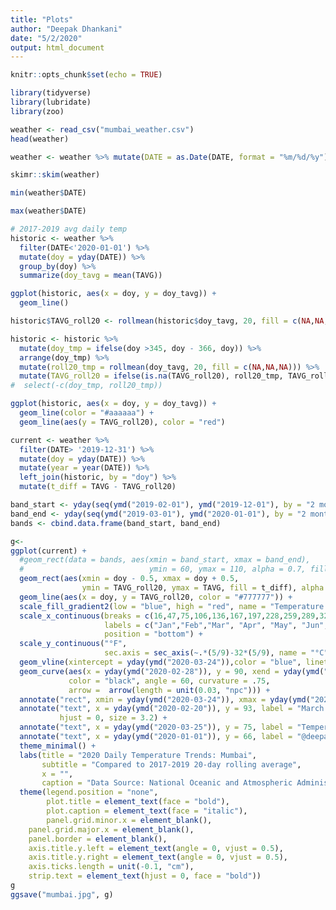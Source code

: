 ```yaml
---
title: "Plots"
author: "Deepak Dhankani"
date: "5/2/2020"
output: html_document
---
```


```r
knitr::opts_chunk$set(echo = TRUE)
```

```r
library(tidyverse)
library(lubridate)
library(zoo)
```

```r
weather <- read_csv("mumbai_weather.csv")
head(weather)

weather <- weather %>% mutate(DATE = as.Date(DATE, format = "%m/%d/%y"))
```

```r
skimr::skim(weather)
```

```r
min(weather$DATE)
```

```r
max(weather$DATE)
```

```r
# 2017-2019 avg daily temp
historic <- weather %>%
  filter(DATE<'2020-01-01') %>%
  mutate(doy = yday(DATE)) %>%
  group_by(doy) %>%
  summarize(doy_tavg = mean(TAVG))
```


```r
ggplot(historic, aes(x = doy, y = doy_tavg)) + 
  geom_line()
```

```r
historic$TAVG_roll20 <- rollmean(historic$doy_tavg, 20, fill = c(NA,NA,NA))

historic <- historic %>%
  mutate(doy_tmp = ifelse(doy >345, doy - 366, doy)) %>%
  arrange(doy_tmp) %>%
  mutate(roll20_tmp = rollmean(doy_tavg, 20, fill = c(NA,NA,NA))) %>%
  mutate(TAVG_roll20 = ifelse(is.na(TAVG_roll20), roll20_tmp, TAVG_roll20)) #%>%
#  select(-c(doy_tmp, roll20_tmp))
```

```r
ggplot(historic, aes(x = doy, y = doy_tavg)) + 
  geom_line(color = "#aaaaaa") + 
  geom_line(aes(y = TAVG_roll20), color = "red")
```

```r
current <- weather %>%
  filter(DATE> '2019-12-31') %>%
  mutate(doy = yday(DATE)) %>%
  mutate(year = year(DATE)) %>%
  left_join(historic, by = "doy") %>%
  mutate(t_diff = TAVG - TAVG_roll20)
```

```r
band_start <- yday(seq(ymd("2019-02-01"), ymd("2019-12-01"), by = "2 months"))
band_end <- yday(seq(ymd("2019-03-01"), ymd("2020-01-01"), by = "2 months")- 1) 
bands <- cbind.data.frame(band_start, band_end)
```

```r
g<-
ggplot(current) +
  #geom_rect(data = bands, aes(xmin = band_start, xmax = band_end), 
  #                            ymin = 60, ymax = 110, alpha = 0.7, fill = "#cccccc") +
  geom_rect(aes(xmin = doy - 0.5, xmax = doy + 0.5, 
                ymin = TAVG_roll20, ymax = TAVG, fill = t_diff), alpha = .95) +
  geom_line(aes(x = doy, y = TAVG_roll20, color = "#777777")) +
  scale_fill_gradient2(low = "blue", high = "red", name = "Temperature anomaly") +
  scale_x_continuous(breaks = c(16,47,75,106,136,167,197,228,259,289,320,350),
                     labels = c("Jan","Feb","Mar", "Apr", "May", "Jun", "Jul", "Aug", "Sep", "Oct", "Nov", "Dec"),
                     position = "bottom") +
  scale_y_continuous("°F",
                     sec.axis = sec_axis(~.*(5/9)-32*(5/9), name = "°C")) +
  geom_vline(xintercept = yday(ymd("2020-03-24")),color = "blue", linetype = 2) + 
  geom_curve(aes(x = yday(ymd("2020-02-28")), y = 90, xend = yday(ymd("2020-03-24")), yend = 95),
             color = "black", angle = 60, curvature = .75,
             arrow =  arrow(length = unit(0.03, "npc"))) +
  annotate("rect", xmin = yday(ymd("2020-03-24")), xmax = yday(ymd("2020-04-30")), ymin = 65, ymax = 100, alpha = .075) +
  annotate("text", x = yday(ymd("2020-02-20")), y = 93, label = "March 23, 2020:\nIndia imposes\na nationwide lockdown",
           hjust = 0, size = 3.2) +
  annotate("text", x = yday(ymd("2020-03-25")), y = 75, label = "Temperature fluctuations\n have reduced in the\n lockdown era", hjust = 0, size = 3.2) +
  annotate("text", x = yday(ymd("2020-01-01")), y = 66, label = "@deepak_dhankani", hjust = 0, size = 2.75)+
  theme_minimal() +
  labs(title = "2020 Daily Temperature Trends: Mumbai",
       subtitle = "Compared to 2017-2019 20-day rolling average",
       x = "",
       caption = "Data Source: National Oceanic and Atmospheric Administration") +
  theme(legend.position = "none",
        plot.title = element_text(face = "bold"),
        plot.caption = element_text(face = "italic"),
        panel.grid.minor.x = element_blank(),
    panel.grid.major.x = element_blank(),
    panel.border = element_blank(),
    axis.title.y.left = element_text(angle = 0, vjust = 0.5),
    axis.title.y.right = element_text(angle = 0, vjust = 0.5),
    axis.ticks.length = unit(-0.1, "cm"),
    strip.text = element_text(hjust = 0, face = "bold"))
g
ggsave("mumbai.jpg", g)
```

```r

```

